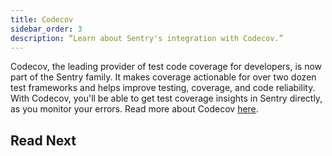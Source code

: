 ```yaml
---
title: Codecov
sidebar_order: 3
description: “Learn about Sentry's integration with Codecov.”
---
```



Codecov, the leading provider of test code coverage for developers, is now part of the Sentry family. It makes coverage actionable for over two dozen test frameworks and helps improve testing, coverage, and code reliability. With Codecov, you'll be able to get test coverage insights in Sentry directly, as you monitor your errors. Read more about Codecov [here](https://docs.codecov.com/docs/about-code-coverage).


## Read Next


<PageGrid />
